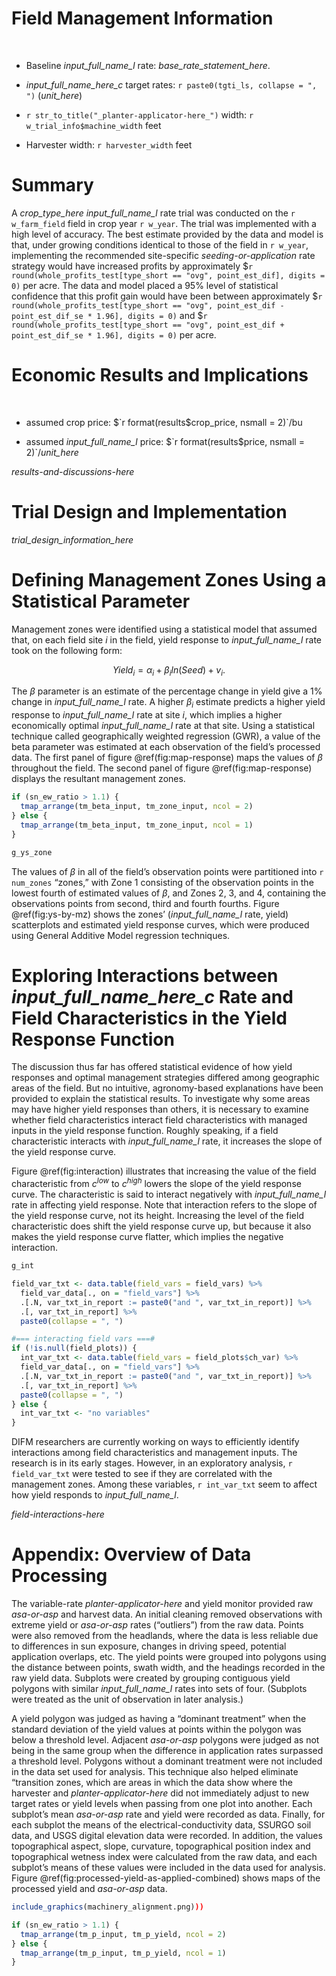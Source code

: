

# Field Management Information

<br>

+ Baseline _input_full_name_l_ rate: _base_rate_statement_here_.

+ _input_full_name_here_c_ target rates: `r paste0(tgti_ls, collapse = ", ")` (_unit_here_)

+ `r str_to_title("_planter-applicator-here_")` width: `r w_trial_info$machine_width` feet

+ Harvester width: `r harvester_width` feet

# Summary  

A _crop_type_here_ _input_full_name_l_ rate trial was conducted on the `r w_farm_field` field in crop year `r w_year`. The trial was implemented with a high level of accuracy. The best estimate provided by the data and model is that, under growing conditions identical to those of the field in `r w_year`, implementing the recommended site-specific _seeding-or-application_ rate strategy would have increased profits by approximately \$`r round(whole_profits_test[type_short == "ovg", point_est_dif], digits = 0)` per acre. The data and model placed a 95% level of statistical confidence that this profit gain would have been  between approximately \$`r round(whole_profits_test[type_short == "ovg", point_est_dif - point_est_dif_se * 1.96], digits = 0)` and \$`r round(whole_profits_test[type_short == "ovg", point_est_dif + point_est_dif_se * 1.96], digits = 0)` per acre.


# Economic Results and Implications 

<br>

+ assumed crop price: $`r format(results$crop_price, nsmall = 2)`/bu 

+ assumed _input_full_name_l_ price: $`r format(results$price, nsmall = 2)`/_unit_here_


_results-and-discussions-here_

# Trial Design and Implementation

_trial_design_information_here_


# Defining Management Zones Using a Statistical Parameter

Management zones were identified using a statistical model that assumed that, on each field site $i$ in the field, yield response to _input_full_name_l_ rate took on the following form:

$$
Yield_i = \alpha_i + \beta_i ln(Seed) + v_i.
$$

The $\beta$ parameter is an estimate of the percentage change in yield give a 1% change in _input_full_name_l_ rate.  A higher $\beta_i$ estimate predicts a higher yield response to _input_full_name_l_ rate at site $i$, which implies a higher economically optimal _input_full_name_l_ rate at that site.  Using a statistical technique called geographically weighted regression (GWR), a value of the beta parameter was estimated at each observation of the field's processed data. The first panel of figure \@ref(fig:map-response) maps the values of $\beta$ throughout the field. The second panel of figure \@ref(fig:map-response) displays the resultant management zones.  

```r

if (sn_ew_ratio > 1.1) {
  tmap_arrange(tm_beta_input, tm_zone_input, ncol = 2)
} else {
  tmap_arrange(tm_beta_input, tm_zone_input, ncol = 1)
}

```

```r
g_ys_zone

```

The values of $\beta$ in all of the field's observation points were partitioned into `r num_zones` "zones," with Zone 1 consisting of the observation points in the lowest fourth of estimated values of $\beta$, and Zones 2, 3, and 4, containing the observations points from second, third and fourth fourths. Figure \@ref(fig:ys-by-mz) shows the zones' (_input_full_name_l_ rate, yield) scatterplots and estimated yield response curves, which were produced using General Additive Model regression techniques. 

# Exploring Interactions between _input_full_name_here_c_ Rate and Field Characteristics in the Yield Response Function

The discussion thus far has offered statistical evidence of how yield responses and optimal management strategies differed among geographic areas of the field.  But no intuitive, agronomy-based explanations have been provided to explain the statistical results.  To investigate why some areas may have higher yield responses than others, it is necessary to examine whether field characteristics interact field characteristics with managed inputs in the yield response function.  Roughly speaking, if a field characteristic interacts with _input_full_name_l_ rate, it increases the slope of the yield response curve.  

Figure \@ref(fig:interaction) illustrates that increasing the value of the field characteristic from $c^{low}$ to $c^{high}$ lowers the slope of the yield response curve.  The characteristic is said to interact negatively with _input_full_name_l_ rate in affecting yield response.  Note that interaction refers to the slope of the yield response curve, not its height.  Increasing the level of the field characteristic does shift the yield response curve up, but because it also makes the yield response curve flatter, which implies the negative interaction.

```r

g_int

```

```r
field_var_txt <- data.table(field_vars = field_vars) %>% 
  field_var_data[., on = "field_vars"] %>% 
  .[.N, var_txt_in_report := paste0("and ", var_txt_in_report)] %>% 
  .[, var_txt_in_report] %>% 
  paste0(collapse = ", ")

#=== interacting field vars ===#
if (!is.null(field_plots)) {
  int_var_txt <- data.table(field_vars = field_plots$ch_var) %>% 
  field_var_data[., on = "field_vars"] %>% 
  .[.N, var_txt_in_report := paste0("and ", var_txt_in_report)] %>% 
  .[, var_txt_in_report] %>% 
  paste0(collapse = ", ")
} else {
  int_var_txt <- "no variables"
}

```

DIFM researchers are currently working on ways to efficiently identify interactions among field characteristics and management inputs. The research is in its early stages. However, in an exploratory analysis, `r field_var_txt` were tested to see if they are correlated with the management zones. Among these variables, `r int_var_txt` seem to affect how yield responds to _input_full_name_l_. 

_field-interactions-here_

# Appendix: Overview of Data Processing

The variable-rate _planter-applicator-here_ and yield monitor provided raw _asa-or-asp_ and harvest data. An initial cleaning removed observations with extreme yield or _asa-or-asp_ rates ("outliers") from the raw data. Points were also removed from the headlands, where the data is less reliable due to differences in sun exposure, changes in driving speed, potential application overlaps, etc. The yield points were grouped into polygons using the distance between points, swath width, and the headings recorded in the raw yield data. Subplots were created by grouping contiguous yield polygons with similar _input_full_name_l_ rates into sets of four.  (Subplots were treated as the unit of observation in later analysis.) 

A yield polygon was judged as having a "dominant treatment" when the standard deviation of the yield values at points within the polygon was below a threshold level. Adjacent _asa-or-asp_ polygons were judged as not being in the same group when the difference in application rates surpassed a threshold level.  Polygons without a dominant treatment were not included in the data set used for analysis. This technique also helped eliminate "transition zones, which are areas in which the data show where the harvester and _planter-applicator-here_ did not immediately adjust to new target rates or yield levels when passing from one plot into another. Each subplot's mean _asa-or-asp_ rate and yield were recorded as data. Finally, for each subplot the means of the electrical-conductivity data, SSURGO soil data, and USGS digital elevation data were recorded. In addition, the values topographical aspect, slope, curvature, topographical position index and topographical wetness index were calculated from the raw data, and each subplot's means of these values were included in the data used for analysis. Figure \@ref(fig:processed-yield-as-applied-combined) shows maps of the processed yield and _asa-or-asp_ data. 

```r
include_graphics(machinery_alignment.png))) 
```

```r

if (sn_ew_ratio > 1.1) {
  tmap_arrange(tm_p_input, tm_p_yield, ncol = 2)
} else {
  tmap_arrange(tm_p_input, tm_p_yield, ncol = 1)
}

```


